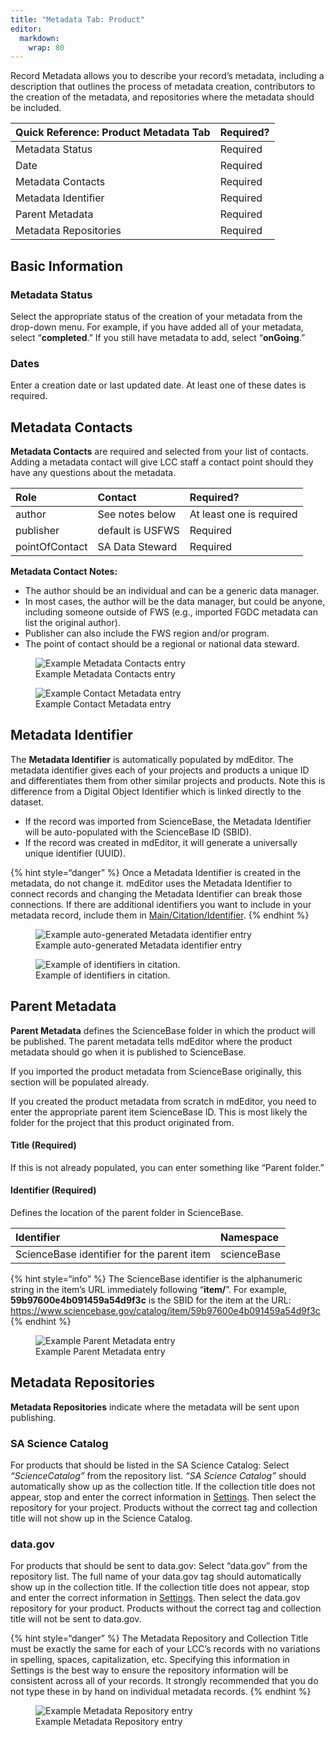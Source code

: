 ```yaml
---
title: "Metadata Tab: Product"
editor: 
  markdown: 
    wrap: 80
---
```


Record Metadata allows you to describe your record's metadata, including a description that outlines the process of metadata creation, contributors to the creation of the metadata, and repositories where the metadata should be included.

| **Quick Reference: Product Metadata Tab** | Required? |
| :--- | :--- |
| Metadata Status | Required |
| Date | Required |
| Metadata Contacts | Required |
| Metadata Identifier | Required |
| Parent Metadata | Required |
| Metadata Repositories | Required |

## Basic Information

### Metadata Status

Select the appropriate status of the creation of your metadata from the drop-down menu. For example, if you have added all of your metadata, select "**completed**." If you still have metadata to add, select "**onGoing**."

### Dates

Enter a creation date or last updated date.  At least one of these dates is required.

## Metadata Contacts

**Metadata Contacts** are required and selected from your list of contacts. Adding a metadata contact will give LCC staff a contact point should they have any questions about the metadata.

| Role | Contact | Required? |
| :--- | :--- | :--- |
| author | See notes below | At least one is required |
| publisher | default is USFWS  | Required |
| pointOfContact | SA Data Steward | Required |

**Metadata Contact Notes:**

* The author should be an individual and can be a generic data manager.
* In most cases, the author will be the data manager, but could be anyone, including someone outside of FWS \(e.g., imported FGDC metadata can list the original author\).
* Publisher can also include the FWS region and/or program.
* The point of contact should be a regional or national data steward.

![Example Metadata Contacts entry](../../.gitbook/assets/image%20%2820%29.png)

![Example Contact Metadata entry](../../.gitbook/assets/image%20%2824%29.png)

## Metadata Identifier

The **Metadata Identifier** is automatically populated by mdEditor. The metadata identifier gives each of your projects and products a unique ID and differentiates them from other similar projects and products.  Note this is difference from a Digital Object Identifier which is linked directly to the dataset.

* If the record was imported from ScienceBase, the Metadata Identifier will be auto-populated with the ScienceBase ID \(SBID\).
* If the record was created in mdEditor, it will generate a universally unique identifier \(UUID\).

{% hint style="danger" %}
Once a Metadata Identifier is created in the metadata, do not change it. mdEditor uses the Metadata Identifier to connect records and changing the Metadata Identifier can break those connections. If there are additional identifiers you want to include in your metadata record, include them in [Main/Citation/Identifier](./#identifier-best-practice).
{% endhint %}

![Example auto-generated Metadata identifier entry](../../.gitbook/assets/image%20%2821%29.png)

![Example of identifiers in citation.](../../.gitbook/assets/image%20%2831%29.png)

## Parent Metadata

**Parent Metadata** defines the ScienceBase folder in which the product will be published. The parent metadata tells mdEditor where the product metadata should go when it is published to ScienceBase.

If you imported the product metadata from ScienceBase originally, this section will be populated already.

If you created the product metadata from scratch in mdEditor, you need to enter the appropriate parent item ScienceBase ID. This is most likely the folder for the project that this product originated from.

#### Title \(Required\)

If this is not already populated, you can enter something like "Parent folder."

#### Identifier \(Required\)

Defines the location of the parent folder in ScienceBase.

| Identifier | Namespace |
| :--- | :--- |
| ScienceBase identifier for the parent item | scienceBase |

{% hint style="info" %}
The ScienceBase identifier is the alphanumeric string in the item's URL immediately following "**item/**". For example, **59b97600e4b091459a54d9f3c** is the SBID for the item at the URL: [https://www.sciencebase.gov/catalog/item/59b97600e4b091459a54d9f3c](https://www.sciencebase.gov/catalog/item/59b97600e4b091459a54d9f3c)
{% endhint %}

![Example Parent Metadata entry ](../../.gitbook/assets/image%20%2819%29.png)

## Metadata Repositories

**Metadata Repositories** indicate where the metadata will be sent upon publishing.

### SA Science Catalog

For products that should be listed in the SA Science Catalog: Select _“ScienceCatalog”_ from the repository list. _“SA Science Catalog”_ should automatically show up as the collection title. If the collection title does not appear, stop and enter the correct information in [Settings](../../settings.md). Then select the repository for your project. Products without the correct tag and collection title will not show up in the Science Catalog.  

### data.gov

For products that should be sent to data.gov: Select "data.gov" from the repository list. The full name of your data.gov tag should automatically show up in the collection title. If the collection title does not appear, stop and enter the correct information in [Settings](../../settings.md). Then select the data.gov repository for your product. Products without the correct tag and collection title will not be sent to data.gov.

{% hint style="danger" %}
The Metadata Repository and Collection Title must be exactly the same for each of your LCC's records with no variations in spelling, spaces, capitalization, etc. Specifying this information in Settings is the best way to ensure the repository information will be consistent across all of your records. It strongly recommended that you do not type these in by hand on individual metadata records.
{% endhint %}

![Example Metadata Repository entry](../../.gitbook/assets/image%20%2823%29.png)



